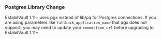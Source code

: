 ### Postgres Library Change

EstabilVault 1.11+ uses pgx instead of lib/pq for Postgres connections. If you are
using parameters like `fallback_application_name` that pgx does not support, you
may need to update your `connection_url` before upgrading to EstabilVault 1.11+.
